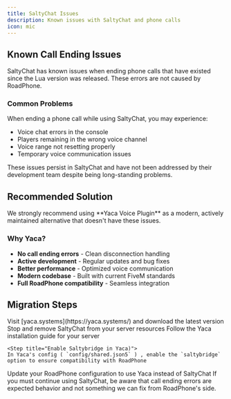 ```yaml
---
title: SaltyChat Issues
description: Known issues with SaltyChat and phone calls
icon: mic
---
```


## Known Call Ending Issues

<Warning>
  SaltyChat has known issues when ending phone calls that have existed since the Lua version was released. These errors are not caused by RoadPhone.
</Warning>

### Common Problems

When ending a phone call while using SaltyChat, you may experience:

- Voice chat errors in the console
- Players remaining in the wrong voice channel
- Voice range not resetting properly
- Temporary voice communication issues

<Note>
  These issues persist in SaltyChat and have not been addressed by their development team despite being long-standing problems.
</Note>

## Recommended Solution

<Card title="Switch to Yaca Voice Plugin" icon="mic" href="https://yaca.systems/">
  We strongly recommend using **Yaca Voice Plugin** as a modern, actively maintained alternative that doesn't have these issues.
</Card>

### Why Yaca?

- **No call ending errors** - Clean disconnection handling
- **Active development** - Regular updates and bug fixes
- **Better performance** - Optimized voice communication
- **Modern codebase** - Built with current FiveM standards
- **Full RoadPhone compatibility** - Seamless integration

## Migration Steps

<Steps>
  <Step title="Download Yaca">
    Visit [yaca.systems](https://yaca.systems/) and download the latest version
  </Step>

  <Step title="Remove SaltyChat">
    Stop and remove SaltyChat from your server resources
  </Step>

  <Step title="Install Yaca">
    Follow the Yaca installation guide for your server
  </Step>

    <Step title="Enable Saltybridge in Yaca)">
    In Yaca's config ( `config/shared.json5` ) , enable the `saltybridge` option to ensure compatibility with RoadPhone
  </Step>

  <Step title="Configure RoadPhone">
    Update your RoadPhone configuration to use Yaca instead of SaltyChat
  </Step>
</Steps>

<Info>
  If you must continue using SaltyChat, be aware that call ending errors are expected behavior and not something we can fix from RoadPhone's side.
</Info>